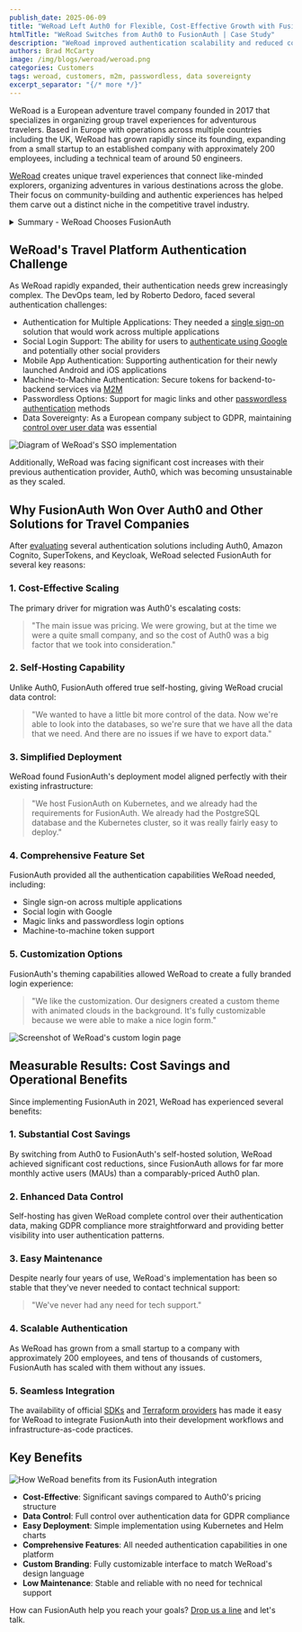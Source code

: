 ```yaml
---
publish_date: 2025-06-09
title: "WeRoad Left Auth0 for Flexible, Cost-Effective Growth with FusionAuth"
htmlTitle: "WeRoad Switches from Auth0 to FusionAuth | Case Study"
description: "WeRoad improved authentication scalability and reduced costs by migrating from Auth0 to FusionAuth, gaining full control over their user data."
authors: Brad McCarty
image: /img/blogs/weroad/weroad.png
categories: Customers
tags: weroad, customers, m2m, passwordless, data sovereignty
excerpt_separator: "{/* more */}"
---
```


WeRoad is a European adventure travel company founded in 2017 that specializes in organizing group travel experiences for adventurous travelers. Based in Europe with operations across multiple countries including the UK, WeRoad has grown rapidly since its founding, expanding from a small startup to an established company with approximately 200 employees, including a technical team of around 50 engineers.

[WeRoad](https://www.weroad.com/) creates unique travel experiences that connect like-minded explorers, organizing adventures in various destinations across the globe. Their focus on community-building and authentic experiences has helped them carve out a distinct niche in the competitive travel industry.

<details>
    <summary>Summary -  WeRoad Chooses FusionAuth</summary>
### Key Takeaways

- **Travel Industry Cost Control**: FusionAuth enables travel companies like WeRoad to scale authentication cost-effectively, avoiding the prohibitive per-user pricing that often accompanies rapid customer growth
- **European Data Sovereignty**: Self-hosting with FusionAuth ensures travel companies maintain complete control over customer data, simplifying GDPR compliance and meeting European regulatory requirements
- **Rapid Multi-Platform Deployment**: FusionAuth's Kubernetes-native architecture allows travel companies to quickly deploy authentication across web, mobile, and backend services using existing infrastructure
- **Custom Brand Experience**: Travel brands can create fully customized authentication experiences that match their unique design language, from animated themes to branded magic link flows
- **Zero-Maintenance Reliability**: FusionAuth's single-tenant architecture delivers enterprise-grade stability that scales with growing travel companies without requiring dedicated authentication team support
- **Comprehensive Travel Use Cases**: FusionAuth handles the full spectrum of travel authentication needs, from customer-facing social login to machine-to-machine booking system integrations
***

### Definitions

- **Customer Identity and Access Management (CIAM)**: A specialized identity solution designed for customer-facing applications, where FusionAuth's self-hosting capabilities give travel companies complete control over customer authentication data and compliance requirements
- **Single Sign-On (SSO)**: The ability for users to authenticate once and access multiple applications seamlessly, particularly valuable for travel companies managing booking platforms, customer portals, and mobile apps with FusionAuth's unified authentication
- **Machine-to-Machine (M2M) Authentication**: Secure token-based authentication between backend services, enabling travel companies to protect APIs for inventory management, booking systems, and partner integrations using FusionAuth's OAuth2 implementation
- **Self-Hosting Architecture**: The deployment model where organizations run authentication infrastructure on their own servers, giving travel companies like WeRoad complete data sovereignty and cost predictability that FusionAuth uniquely provides among enterprise solutions
- **Passwordless Authentication**: Modern authentication methods using magic links, SMS codes, or push notifications instead of passwords, allowing travel companies to reduce friction in booking flows while FusionAuth maintains security standards
***

### Frequently Asked Questions

**Q: How does FusionAuth compare to Auth0 for user authentication in travel applications?**

A: FusionAuth offers significant advantages for travel companies, particularly around cost and data control. While Auth0's per-user pricing can become prohibitive as customer bases grow, FusionAuth's licensing model allows unlimited users. Additionally, FusionAuth's self-hosting capabilities give travel companies complete control over customer data for GDPR compliance, unlike Auth0's multi-tenant cloud model. WeRoad specifically migrated from Auth0 to FusionAuth to achieve substantial cost savings and enhanced data sovereignty.

**Q: Can FusionAuth be deployed using Docker or Kubernetes for travel platform infrastructure?**

A: Yes, FusionAuth is designed for containerized deployments and works seamlessly with Kubernetes. Travel companies like WeRoad have successfully deployed FusionAuth using Kubernetes and Helm charts, leveraging existing PostgreSQL databases and cluster infrastructure. This approach provides the scalability and reliability needed for seasonal travel booking spikes while maintaining consistent authentication performance across web and mobile applications.

**Q: How can I minimize authentication latency for global users in travel booking systems?**

A: FusionAuth's self-hosting architecture allows travel companies to deploy authentication servers closer to their users, reducing latency compared to centralized cloud solutions. By hosting FusionAuth in multiple regions or using edge deployments, travel companies can ensure fast authentication for users booking from anywhere in the world. The single-tenant architecture also eliminates the "noisy neighbor" problems common in shared authentication services.

**Q: How do I implement single sign-on (SSO) with my travel SaaS product?**

A: FusionAuth provides comprehensive SSO capabilities through industry-standard protocols like SAML, OAuth2, and OpenID Connect. For travel platforms, this means users can authenticate once to access booking systems, customer portals, mobile apps, and partner services seamlessly. FusionAuth's customizable themes ensure the authentication experience matches your travel brand, while machine-to-machine authentication secures backend integrations with inventory and payment systems.

**Q: Does FusionAuth support RBAC (role-based access control) for travel platform management?**

A: FusionAuth includes sophisticated RBAC capabilities perfect for travel companies managing complex organizational structures. You can define roles for different user types (customers, travel coordinators, guides, administrators) and assign granular permissions. This enables travel companies to control access to booking systems, customer data, financial reports, and operational tools while maintaining security compliance across different user categories and geographic regions.
***
</details>

## WeRoad's Travel Platform Authentication Challenge

As WeRoad rapidly expanded, their authentication needs grew increasingly complex. The DevOps team, led by Roberto Dedoro, faced several authentication challenges:

- Authentication for Multiple Applications: They needed a [single sign-on](/sso) solution that would work across multiple applications
- Social Login Support: The ability for users to [authenticate using Google](/glossary/social-sign-on-social-login) and potentially other social providers
- Mobile App Authentication: Supporting authentication for their newly launched Android and iOS applications
- Machine-to-Machine Authentication: Secure tokens for backend-to-backend services via [M2M](/feature/machine-to-machine)
- Passwordless Options: Support for magic links and other [passwordless authentication](/passwordless) methods
- Data Sovereignty: As a European company subject to GDPR, maintaining [control over user data](/platform/self-hosting) was essential

![Diagram of WeRoad's SSO implementation](/img/blogs/weroad/weroad-sso-diagram.png)

Additionally, WeRoad was facing significant cost increases with their previous authentication provider, Auth0, which was becoming unsustainable as they scaled.

## Why FusionAuth Won Over Auth0 and Other Solutions for Travel Companies

After [evaluating](/compare-fusionauth) several authentication solutions including Auth0, Amazon Cognito, SuperTokens, and Keycloak, WeRoad selected FusionAuth for several key reasons:

### 1. Cost-Effective Scaling

The primary driver for migration was Auth0's escalating costs:

> "The main issue was pricing. We were growing, but at the time we were a quite small company, and so the cost of Auth0 was a big factor that we took into consideration."

### 2. Self-Hosting Capability

Unlike Auth0, FusionAuth offered true self-hosting, giving WeRoad crucial data control:

> "We wanted to have a little bit more control of the data. Now we're able to look into the databases, so we're sure that we have all the data that we need. And there are no issues if we have to export data."

### 3. Simplified Deployment

WeRoad found FusionAuth's deployment model aligned perfectly with their existing infrastructure:

> "We host FusionAuth on Kubernetes, and we already had the requirements for FusionAuth. We already had the PostgreSQL database and the Kubernetes cluster, so it was really fairly easy to deploy."

### 4. Comprehensive Feature Set

FusionAuth provided all the authentication capabilities WeRoad needed, including:

- Single sign-on across multiple applications
- Social login with Google
- Magic links and passwordless login options
- Machine-to-machine token support

### 5. Customization Options

FusionAuth's theming capabilities allowed WeRoad to create a fully branded login experience:

> "We like the customization. Our designers created a custom theme with animated clouds in the background. It's fully customizable because we were able to make a nice login form."

![Screenshot of WeRoad's custom login page](/img/blogs/weroad/weroad-login.png)

## Measurable Results: Cost Savings and Operational Benefits

Since implementing FusionAuth in 2021, WeRoad has experienced several benefits:

### 1. Substantial Cost Savings

By switching from Auth0 to FusionAuth's self-hosted solution, WeRoad achieved significant cost reductions, since FusionAuth allows for far more monthly active users (MAUs) than a comparably-priced Auth0 plan.

### 2. Enhanced Data Control

Self-hosting has given WeRoad complete control over their authentication data, making GDPR compliance more straightforward and providing better visibility into user authentication patterns.

### 3. Easy Maintenance

Despite nearly four years of use, WeRoad's implementation has been so stable that they've never needed to contact technical support:

> "We've never had any need for tech support."

### 4. Scalable Authentication

As WeRoad has grown from a small startup to a company with approximately 200 employees, and tens of thousands of customers, FusionAuth has scaled with them without any issues.

### 5. Seamless Integration

The availability of official [SDKs](/docs/sdks/) and [Terraform providers](https://registry.terraform.io/providers/fusionauth/fusionauth/latest) has made it easy for WeRoad to integrate FusionAuth into their development workflows and infrastructure-as-code practices.

## Key Benefits

![How WeRoad benefits from its FusionAuth integration](/img/blogs/weroad/weroad-benefits-fusionauth.png)

- **Cost-Effective**: Significant savings compared to Auth0's pricing structure
- **Data Control**: Full control over authentication data for GDPR compliance
- **Easy Deployment**: Simple implementation using Kubernetes and Helm charts
- **Comprehensive Features**: All needed authentication capabilities in one platform
- **Custom Branding**: Fully customizable interface to match WeRoad's design language
- **Low Maintenance**: Stable and reliable with no need for technical support

How can FusionAuth help you reach your goals? [Drop us a line](/contact) and let's talk. 
